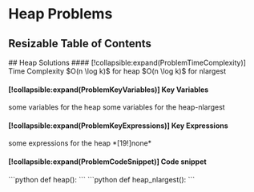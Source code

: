 # Heap Problems
## Resizable Table of Contents

<ProblemSolutionGroup defaultFile="heap.py">
  ## Heap Solutions
  #### [!collapsible:expand(ProblemTimeComplexity)] Time Complexity
  <ProblemActive file="heap.py">
  $O(n \log k)$ for heap
</ProblemActive>
<ProblemActive file="heap-nlargest.py">
   $O(n \log k)$ for nlargest
</ProblemActive>

#### [!collapsible:expand(ProblemKeyVariables)] Key Variables
<ProblemActive file="heap.py">
  some variables for the heap
</ProblemActive >
<ProblemActive file="heap-nlargest.py">
  some variables for the heap-nlargest
</ProblemActive>

#### [!collapsible:expand(ProblemKeyExpressions)] Key Expressions
<ProblemActive file="heap.py">
  some expressions for the heap
</ProblemActive>
<ProblemActive file="heap-nlargest.py">
*[19!]none*
</ProblemActive>


#### [!collapsible:expand(ProblemCodeSnippet)] Code snippet

<ProblemCodeTabs>
  <ProblemCodeTabsList>
    <ProblemCodeTabTrigger file="heap.py" />
    <ProblemCodeTabTrigger file="heap-nlargest.py" />
  </ProblemCodeTabsList>

  <ProblemCodeTab file="heap.py">
    ```python
    def heap():
    ```
  </ProblemCodeTab>
  <ProblemCodeTab file="heap-nlargest.py">
    ```python
    def heap_nlargest():
    ```
  </ProblemCodeTab>

</ProblemCodeTabs>
</ProblemSolutionGroup>

